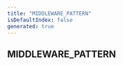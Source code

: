 ```yaml
---
title: "MIDDLEWARE_PATTERN"
isDefaultIndex: false
generated: true
---
```



<!-- This file was generated from the CommandKit source. Do not modify. Instead, re-run the "docgen" script -->


## MIDDLEWARE_PATTERN

<GenerationInfo sourceFile="packages/commandkit/src/app/router/CommandsRouter.ts" sourceLine="35" packageName="commandkit" />



